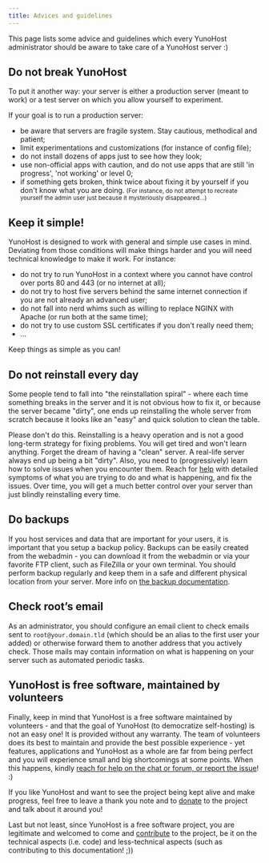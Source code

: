 ```yaml
---
title: Advices and guidelines
---
```


This page lists some advice and guidelines which every YunoHost administrator should be aware to take care of a YunoHost server :)

## Do not break YunoHost

To put it another way: your server is either a production server (meant to work) or a test server on which you allow yourself to experiment.

If your goal is to run a production server:

- be aware that servers are fragile system. Stay cautious, methodical and patient;
- limit experimentations and customizations (for instance of config file);
- do not install dozens of apps just to see how they look;
- use non-official apps with caution, and do not use apps that are still 'in progress', 'not working' or level 0;
- if something gets broken, think twice about fixing it by yourself if you don't know what you are doing. <small>(For instance, do not attempt to recreate yourself the admin user just because it mysteriously disappeared...)</small>

## Keep it simple!

YunoHost is designed to work with general and simple use cases in mind. Deviating from those conditions will make things harder and you will need technical knowledge to make it work. For instance:

- do not try to run YunoHost in a context where you cannot have control over ports 80 and 443 (or no internet at all);
- do not try to host five servers behind the same internet connection if you are not already an advanced user;
- do not fall into nerd whims such as willing to replace NGINX with Apache (or run both at the same time);
- do not try to use custom SSL certificates if you don't really need them;
- ...

Keep things as simple as you can!

## Do not reinstall every day

Some people tend to fall into "the reinstallation spiral" - where each time something breaks in the server and it is not obvious how to fix it, or because the server became "dirty", one ends up reinstalling the whole server from scratch because it looks like an "easy" and quick solution to clean the table.

Please don't do this. Reinstalling is a heavy operation and is not a good long-term strategy for fixing problems. You will get tired and won't learn anything. Forget the dream of having a "clean" server. A real-life server always end up being a bit "dirty". Also, you need to (progressively) learn how to solve issues when you encounter them. Reach for [help](/help) with detailed symptoms of what you are trying to do and what is happening, and fix the issues. Over time, you will get a much better control over your server than just blindly reinstalling every time.

## Do backups

If you host services and data that are important for your users, it is important that you setup a backup policy. Backups can be easily created from the webadmin - you can download it from the webadmin or via your favorite FTP client, such as FileZilla or your own terminal. You should perform backup regularly and keep them in a safe and different physical location from your server. More info on [the backup documentation](/backup).

## Check root’s email

As an administrator, you should configure an email client to check emails sent to `root@your.domain.tld` (which should be an alias to the first user your added) or otherwise forward them to another address that you actively check. Those mails may contain information on what is happening on your server such as automated periodic tasks.

## YunoHost is free software, maintained by volunteers

Finally, keep in mind that YunoHost is a free software maintained by volunteers - and that the goal of YunoHost (to democratize self-hosting) is not an easy one! It is provided without any warranty. The team of volunteers does its best to maintain and provide the best possible experience - yet features, applications and YunoHost as a whole are far from being perfect and you will experience small and big shortcomings at some points. When this happens, kindly [reach for help on the chat or forum, or report the issue](/help)! :)

If you like YunoHost and want to see the project being kept alive and make progress, feel free to leave a thank you note and to [donate](https://liberapay.com/YunoHost) to the project and talk about it around you!

Last but not least, since YunoHost is a free software project, you are legitimate and welcomed to come and [contribute](/contribute) to the project, be it on the technical aspects (i.e. code) and less-technical aspects (such as contributing to this documentation! ;))
